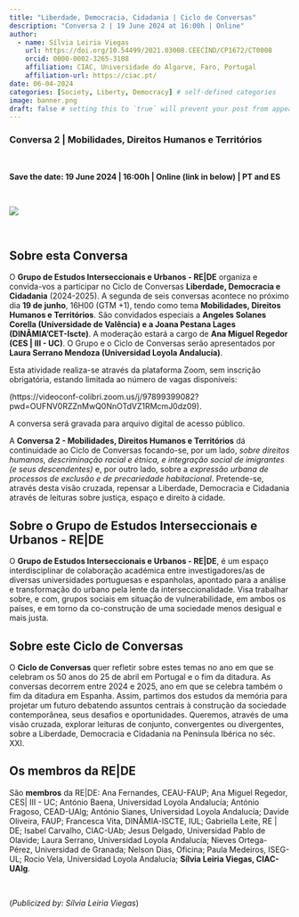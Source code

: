 ```yaml
---
title: "Liberdade, Democracia, Cidadania | Ciclo de Conversas"
description: "Conversa 2 | 19 June 2024 at 16:00h | Online"
author:
  - name: Sílvia Leiria Viegas 
    url: https://doi.org/10.54499/2021.03008.CEECIND/CP1672/CT0008
    orcid: 0000-0002-3265-3108
    affiliation: CIAC, Universidade do Algarve, Faro, Portugal
    affiliation-url: https://ciac.pt/
date: 06-04-2024
categories: [Society, Liberty, Democracy] # self-defined categories
image: banner.png
draft: false # setting this to `true` will prevent your post from appearing on your listing page until you're ready!
---
```


### Conversa 2 | Mobilidades, Direitos Humanos e Territórios

<br>

**Save the date: 19 June 2024 | 16:00h | Online (link in below) | PT and ES**

<br>

![](conversa2.png)

<br>

## Sobre esta Conversa

O **Grupo de Estudos Interseccionais e Urbanos - RE|DE** organiza e convida-vos a participar no Ciclo de Conversas **Liberdade, Democracia e Cidadania** (2024-2025). A segunda de seis conversas acontece no próximo dia **19 de junho**, 16H00 (GTM +1), tendo como tema **Mobilidades, Direitos Humanos e Territórios**. São convidados especiais a **Angeles Solanes Corella (Universidade de Valência) e a Joana Pestana Lages (DINÂMIA'CET-Iscte)**. A moderação estará a cargo de **Ana Miguel Regedor (CES | III - UC)**. O Grupo e o Ciclo de Conversas serão apresentados por **Laura Serrano Mendoza (Universidad Loyola Andalucía)**.

Esta atividade realiza-se através da plataforma Zoom, sem inscrição obrigatória, estando limitada ao número de vagas disponíveis:

(https://videoconf-colibri.zoom.us/j/97899399082?pwd=OUFNV0RZZnMwQ0NnOTdVZ1RMcmJ0dz09). 

A conversa será gravada para arquivo digital de acesso público.

A **Conversa 2 - Mobilidades, Direitos Humanos e Territórios** dá continuidade ao Ciclo de Conversas focando-se, por um lado, *sobre direitos humanos, descriminação racial e étnica, e integração social de imigrantes (e seus descendentes)* e, por outro lado, sobre a *expressão urbana de processos de exclusão e de precariedade habitacional*. Pretende-se, através desta visão cruzada, repensar a Liberdade, Democracia e Cidadania através de leituras sobre justiça, espaço e direito à cidade.


## Sobre o Grupo de Estudos Interseccionais e Urbanos - RE|DE

O **Grupo de Estudos Interseccionais e Urbanos - RE|DE**, é um espaço interdisciplinar de colaboração académica entre investigadores/as de diversas universidades portuguesas e espanholas, apontado para a análise e transformação do urbano pela lente da interseccionalidade. Visa trabalhar sobre, e com, grupos sociais em situação de vulnerabilidade, em ambos os países, e em torno da co-construção de uma sociedade menos desigual e mais justa.


## Sobre este Ciclo de Conversas

O **Ciclo de Conversas** quer refletir sobre estes temas no ano em que se celebram os 50 anos do 25 de abril em Portugal e o fim da ditadura. As conversas decorrem entre 2024 e 2025, ano em que se celebra também o fim da ditadura em Espanha. Assim, partimos dos estudos da memória para projetar um futuro debatendo assuntos centrais à construção da sociedade contemporânea, seus desafios e oportunidades. Queremos, através de uma visão cruzada, explorar leituras de conjunto, convergentes ou divergentes, sobre a Liberdade, Democracia e Cidadania na Península Ibérica no séc. XXI.


## Os membros da RE|DE

São **membros** da RE|DE: Ana Fernandes, CEAU-FAUP; Ana Miguel Regedor, CES| III - UC; António Baena, Universidad Loyola Andalucía; António Fragoso, CEAD-UAlg; António Sianes, Universidad Loyola Andalucía; Davide Oliveira, FAUP; Francesca Vita, DINÂMIA-ISCTE, IUL; Gabriella Leite, RE | DE; Isabel Carvalho, CIAC-UAb; Jesus Delgado, Universidad Pablo de Olavide; Laura Serrano, Universidad Loyola Andalucía; Nieves Ortega-Pérez, Universidad de Granada; Nelson Dias, Oficina; Paula Medeiros, ISEG-UL; Rocio Vela, Universidad Loyola Andalucía; **Sílvia Leiria Viegas, CIAC-UAlg**.

<br>

(*Publicized by: Sílvia Leiria Viegas*)


